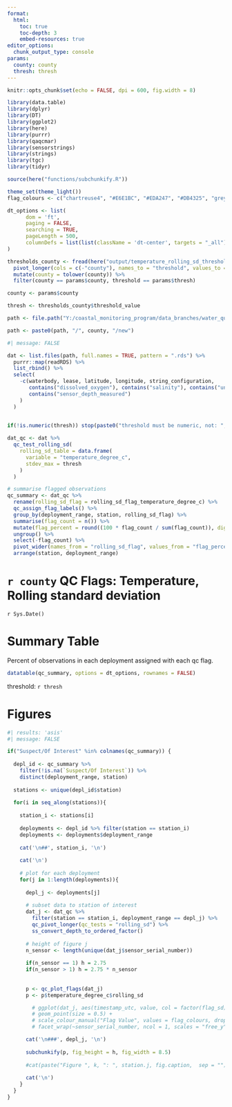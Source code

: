 ```yaml
---
format: 
  html:
    toc: true
    toc-depth: 3
    embed-resources: true
editor_options: 
  chunk_output_type: console
params: 
  county: county
  thresh: thresh
---
```


```r
knitr::opts_chunk$set(echo = FALSE, dpi = 600, fig.width = 8)

library(data.table)
library(dplyr)
library(DT)
library(ggplot2)
library(here)
library(purrr)
library(qaqcmar)
library(sensorstrings)
library(strings)
library(tgc)
library(tidyr)

source(here("functions/subchunkify.R"))

theme_set(theme_light())
flag_colours <- c("chartreuse4", "#E6E1BC", "#EDA247", "#DB4325", "grey24")

dt_options <- list(
      dom = 'ft',
      paging = FALSE,
      searching = TRUE,
      pageLength = 500,
      columnDefs = list(list(className = 'dt-center', targets = "_all"))
)

thresholds_county <- fread(here("output/temperature_rolling_sd_thresholds.csv")) %>% 
  pivot_longer(cols = c(-"county"), names_to = "threshold", values_to = "threshold_value") %>% 
  mutate(county = tolower(county)) %>% 
  filter(county == params$county, threshold == params$thresh)

county <- params$county

thresh <- thresholds_county$threshold_value

path <- file.path("Y:/coastal_monitoring_program/data_branches/water_quality/processed_data/deployment_data")

path <- paste0(path, "/", county, "/new")

```

```r
#| message: FALSE

dat <- list.files(path, full.names = TRUE, pattern = ".rds") %>% 
  purrr::map(readRDS) %>% 
  list_rbind() %>% 
  select(
    -c(waterbody, lease, latitude, longitude, string_configuration, 
       contains("dissolved_oxygen"), contains("salinity"), contains("uncorrected"),
       contains("sensor_depth_measured")
    )
  ) 
  

if(!is.numeric(thresh)) stop(paste0("threshold must be numeric, not: ", thresh))

dat_qc <- dat %>% 
  qc_test_rolling_sd(
    rolling_sd_table = data.frame(
      variable = "temperature_degree_c",
      stdev_max = thresh
    )
  )

# summarise flagged observations
qc_summary <- dat_qc %>%
  rename(rolling_sd_flag = rolling_sd_flag_temperature_degree_c) %>%
  qc_assign_flag_labels() %>%
  group_by(deployment_range, station, rolling_sd_flag) %>%
  summarise(flag_count = n()) %>%
  mutate(flag_percent = round((100 * flag_count / sum(flag_count)), digits = 3)) %>%
  ungroup() %>%
  select(-flag_count) %>%
  pivot_wider(names_from = "rolling_sd_flag", values_from = "flag_percent") %>%
  arrange(station, deployment_range)
```

# `r county` QC Flags: Temperature, Rolling standard deviation

`r Sys.Date()`


# Summary Table

Percent of observations in each deployment assigned with each qc flag. 

```r
datatable(qc_summary, options = dt_options, rownames = FALSE)
```

threshold: `r thresh`

# Figures

```r
#| results: 'asis'
#| message: FALSE

if("Suspect/Of Interest" %in% colnames(qc_summary)) {
  
  depl_id <- qc_summary %>%
    filter(!is.na(`Suspect/Of Interest`)) %>% 
    distinct(deployment_range, station) 
  
  stations <- unique(depl_id$station)
  
  for(i in seq_along(stations)){
    
    station_i <- stations[i]
    
    deployments <- depl_id %>% filter(station == station_i)
    deployments <- deployments$deployment_range
    
    cat('\n##', station_i, '\n')
    
    cat('\n')
    
    # plot for each deployment
    for(j in 1:length(deployments)){
      
      depl_j <- deployments[j]
      
      # subset data to station of interest
      dat_j <- dat_qc %>%
        filter(station == station_i, deployment_range == depl_j) %>%
        qc_pivot_longer(qc_tests = "rolling_sd") %>% 
        ss_convert_depth_to_ordered_factor()
      
      # height of figure j
      n_sensor <- length(unique(dat_j$sensor_serial_number))
      
      if(n_sensor == 1) h = 2.75
      if(n_sensor > 1) h = 2.75 * n_sensor
      
      
      p <- qc_plot_flags(dat_j)
      p <- p$temperature_degree_c$rolling_sd

        # ggplot(dat_j, aes(timestamp_utc, value, col = factor(flag_sd))) +
        # geom_point(size = 0.5) +
        # scale_colour_manual("Flag Value", values = flag_colours, drop = FALSE) +
        # facet_wrap(~sensor_serial_number, ncol = 1, scales = "free_y")

      cat('\n###', depl_j, '\n')
      
      subchunkify(p, fig_height = h, fig_width = 8.5)
      
      #cat(paste("Figure ", k, ": ", station.j, fig.caption,  sep = ""), '\n')
      
      cat('\n')
    }
  }
}

```
